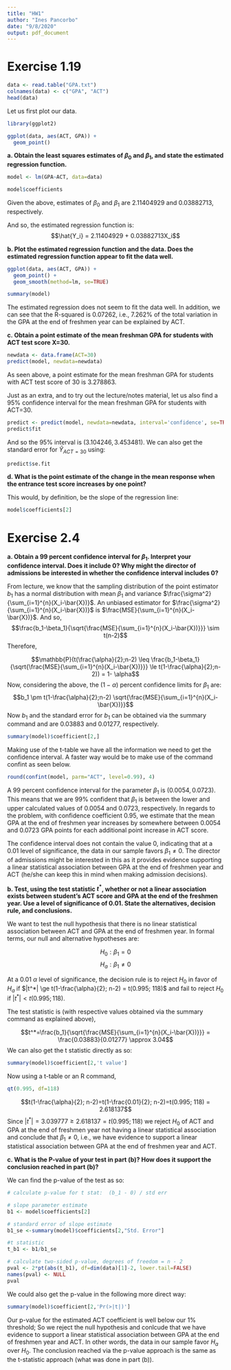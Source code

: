 ```yaml
---
title: "HW1"
author: "Ines Pancorbo"
date: "9/8/2020"
output: pdf_document
---
```


# Exercise 1.19

```r
data <- read.table("GPA.txt")
colnames(data) <- c("GPA", "ACT")
head(data)
```

Let us first plot our data.

```r
library(ggplot2)

ggplot(data, aes(ACT, GPA)) +
  geom_point()
```

**a. Obtain the least squares estimates of $\beta_0$ and $\beta_1$, and state the estimated regression function.**

```r
model <- lm(GPA~ACT, data=data)
```

```r
model$coefficients
```
Given the above, estimates of $\beta_0$ and $\beta_1$ are $2.11404929$ and $0.03882713$, respectively. 

And so, the estimated regression function is:
$$\hat{Y_i} = 2.11404929 + 0.03882713X_i$$

**b. Plot the estimated regression function and the data. Does the estimated regression function appear to fit the data well.**

```r
ggplot(data, aes(ACT, GPA)) +
  geom_point() +
  geom_smooth(method=lm, se=TRUE)
```

```r
summary(model)
```

The estimated regression does not seem to fit the data well. In addition, we can see that the R-squared is $0.07262$, i.e., $7.262\%$ of the total variation in the GPA at the end of freshmen year can be explained by ACT.

**c. Obtain a point estimate of the mean freshman GPA for students with ACT test score X=30.**

```r
newdata <- data.frame(ACT=30)
predict(model, newdata=newdata)
```

As seen above, a point estimate for the mean freshman GPA for students with ACT test score of $30$ is $3.278863$.

Just as an extra, and to try out the lecture/notes material, let us also find a $95\%$ confidence interval for the mean freshman GPA for students with ACT=$30$.

```r
predict <- predict(model, newdata=newdata, interval='confidence', se=TRUE)
predict$fit
```

And so the $95\%$ interval is $(3.104246, 3.453481)$. We can also get the standard error for $\hat{Y}_{ACT=30}$ using:

```r
predict$se.fit
```

**d. What is the point estimate of the change in the mean response when the entrance test score increases by one point?**

This would, by definition, be the slope of the regression line:

```r
model$coefficients[2]
```

# Exercise 2.4

**a. Obtain a 99 percent confidence interval for $\beta_1$. Interpret your confidence interval. Does it include 0? Why might the director of admissions be interested in whether the confidence interval includes 0?**

From lecture, we know that the sampling distribution of the point estimator $b_1$ has a normal distribution with mean $\beta_1$ and variance $\frac{\sigma^2}{\sum_{i=1}^{n}(X_i-\bar{X})}$. An unbiased estimator for $\frac{\sigma^2}{\sum_{i=1}^{n}(X_i-\bar{X})}$ is $\frac{MSE}{\sum_{i=1}^{n}(X_i-\bar{X})}$. And so, 
$$\frac{b_1-\beta_1}{\sqrt{\frac{MSE}{\sum_{i=1}^{n}(X_i-\bar{X})}}} \sim t(n-2)$$
Therefore,

$$\mathbb{P}(t(\frac{\alpha}{2};n-2) \leq \frac{b_1-\beta_1}{\sqrt{\frac{MSE}{\sum_{i=1}^{n}(X_i-\bar{X})}}} \le t(1-\frac{\alpha}{2};n-2)) = 1- \alpha$$
Now, considering the above, the $(1-\alpha)$ percent confidence limits for $\beta_1$ are:
$$b_1 \pm t(1-\frac{\alpha}{2};n-2) \sqrt{\frac{MSE}{\sum_{i=1}^{n}(X_i-\bar{X})}}$$
Now $b_1$ and the standard error for $b_1$ can be obtained via the summary command and are $0.03883$ and $0.01277$, respectively. 

```r
summary(model)$coefficient[2,]
```

Making use of the t-table we have all the information we need to get the confidence interval. A faster way would be to make use of the command confint as seen below.

```r
round(confint(model, parm="ACT", level=0.99), 4)
```

A $99$ percent confidence interval for the parameter $\beta_1$ is $(0.0054, 0.0723)$. This means that we are $99\%$ confident that $\beta_1$ is between the lower and upper calculated values of $0.0054$ and $0.0723$, respectively. In regards to the problem, with confidence coefficient $0.95$, we estimate that the mean GPA at the end of freshmen year increases by somewhere between $0.0054$ and $0.0723$ GPA points for each additional point increase in ACT score. 

The confidence interval does not contain the value $0$, indicating that at a $0.01$ level of significance, the data in our sample favors $\beta_1 \ne 0$. The director of admissions might be interested in this as it provides evidence supporting a linear statistical association between GPA at the end of freshmen year and ACT (he/she can keep this in mind when making admission decisions).

**b. Test, using the test statistic $t^*$, whether or not a linear association exists between student's ACT score and GPA at the end of the freshmen year. Use a level of significance of 0.01. State the alternatives, decision rule, and conclusions.**

We want to test the null hypothesis that there is no linear statistical association between ACT and GPA at the end of freshmen year. In formal terms, our null and alternative hypotheses are:

$$H_0: \beta_1 = 0$$
$$H_a: \beta_1 \ne 0$$

At a $0.01$ $\alpha$ level of significance, the decision rule is to reject $H_0$ in favor of $H_a$ if $|t^*| \ge t(1-\frac{\alpha}{2}; n-2) = t(0.995; 118)$ and fail to reject $H_0$ if $|t^*| < t(0.995; 118)$.

The test statistic is (with respective values obtained via the summary command as explained above),

$$t^*=\frac{b_1}{\sqrt{\frac{MSE}{\sum_{i=1}^{n}(X_i-\bar{X})}}} = \frac{0.03883}{0.01277} \approx 3.04$$
We can also get the t statistic directly as so:

```r
summary(model)$coefficient[2,'t value']
```

Now using a t-table or an R command, 

```r
qt(0.995, df=118)
```

$$t(1-\frac{\alpha}{2}; n-2)=t(1-\frac{0.01}{2}; n-2)=t(0.995; 118) =  2.618137$$
Since $|t^*| = 3.039777 \ge  2.618137 = t(0.995; 118)$ we reject $H_0$ of ACT and GPA at the end of freshmen year not having a linear statistical association and conclude that $\beta_1 \ne 0,$ i.e., we have evidence to support a linear statistical association between GPA at the end of freshmen year and ACT.

**c. What is the P-value of your test in part (b)? How does it support the conclusion reached in part (b)?**

We can find the p-value of the test as so:

```r
# calculate p-value for t stat:  (b_1 - 0) / std err

# slope parameter estimate
b1 <- model$coefficients[2]

# standard error of slope estimate
b1_se <-summary(model)$coefficients[2,"Std. Error"] 

#t statistic 
t_b1 <- b1/b1_se

# calculate two-sided p-value, degrees of freedom = n - 2
pval <- 2*pt(abs(t_b1), df=dim(data)[1]-2, lower.tail=FALSE)
names(pval) <- NULL
pval
```

We could also get the p-value in the following more direct way:

```r
summary(model)$coefficient[2,'Pr(>|t|)']
```

Our p-value for the estimated ACT coefficient is well below our $1\%$ threshold; So we reject the null hypothesis and conlcude that we have evidence to support a linear statistical association between GPA at the end of freshmen year and ACT. In other words, the data in our sample favor $H_a$ over $H_0$. The conclusion reached via the p-value approach is the same as the t-statistic approach (what was done in part (b)).

